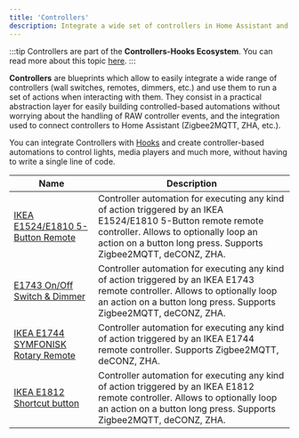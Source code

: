 ```yaml
---
title: 'Controllers'
description: Integrate a wide set of controllers in Home Assistant and provide an easy to use interface to run custom actions on a controller event.
---
```


:::tip
Controllers are part of the **Controllers-Hooks Ecosystem**. You can read more about this topic [here](/docs/controllers-hooks-ecosystem).
:::

**Controllers** are blueprints which allow to easily integrate a wide range of controllers (wall switches, remotes, dimmers, etc.) and use them to run a set of actions when interacting with them. They consist in a practical abstraction layer for easily building controlled-based automations without worrying about the handling of RAW controller events, and the integration used to connect controllers to Home Assistant (Zigbee2MQTT, ZHA, etc.).

You can integrate Controllers with [Hooks](hooks) and create controller-based automations to control lights, media players and much more, without having to write a single line of code.

| Name                                                                              | Description                                                                                                                                                                                                               |
| --------------------------------------------------------------------------------- | ------------------------------------------------------------------------------------------------------------------------------------------------------------------------------------------------------------------------- |
| [IKEA E1524/E1810 5-Button Remote](/docs/blueprints/controllers/ikea_e1524_e1810) | Controller automation for executing any kind of action triggered by an IKEA E1524/E1810 5-Button remote remote controller. Allows to optionally loop an action on a button long press. Supports Zigbee2MQTT, deCONZ, ZHA. |
| [E1743 On/Off Switch & Dimmer](/docs/blueprints/controllers/ikea_e1743)           | Controller automation for executing any kind of action triggered by an IKEA E1743 remote controller. Allows to optionally loop an action on a button long press. Supports Zigbee2MQTT, deCONZ, ZHA.                       |
| [IKEA E1744 SYMFONISK Rotary Remote](/docs/blueprints/controllers/ikea_e1744)     | Controller automation for executing any kind of action triggered by an IKEA E1744 remote controller. Supports Zigbee2MQTT, deCONZ, ZHA.                                                                                   |
| [IKEA E1812 Shortcut button](/docs/blueprints/controllers/ikea_e1812)             | Controller automation for executing any kind of action triggered by an IKEA E1812 remote controller. Allows to optionally loop an action on a button long press. Supports Zigbee2MQTT, deCONZ, ZHA.                       |
